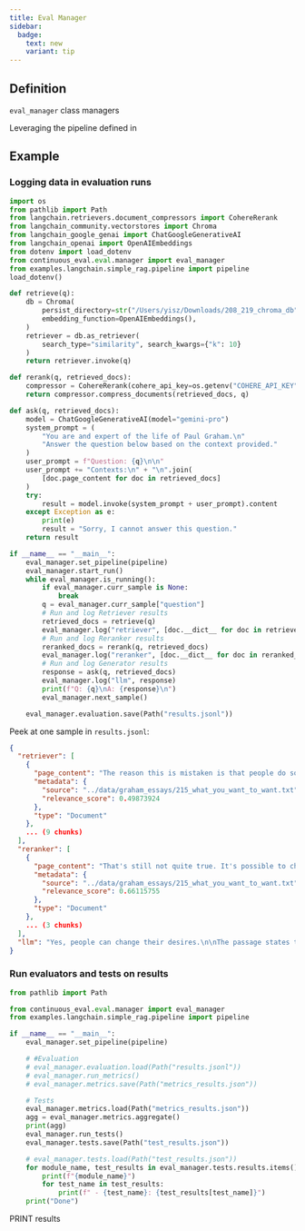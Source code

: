 ```yaml
---
title: Eval Manager
sidebar:
  badge:
    text: new
    variant: tip
---
```



## Definition
`eval_manager` class managers

Leveraging the pipeline defined in


## Example

### Logging data in evaluation runs

```python title="example_app.py"
import os
from pathlib import Path
from langchain.retrievers.document_compressors import CohereRerank
from langchain_community.vectorstores import Chroma
from langchain_google_genai import ChatGoogleGenerativeAI
from langchain_openai import OpenAIEmbeddings
from dotenv import load_dotenv
from continuous_eval.eval.manager import eval_manager
from examples.langchain.simple_rag.pipeline import pipeline
load_dotenv()

def retrieve(q):
    db = Chroma(
        persist_directory=str("/Users/yisz/Downloads/208_219_chroma_db"),
        embedding_function=OpenAIEmbeddings(),
    )
    retriever = db.as_retriever(
        search_type="similarity", search_kwargs={"k": 10}
    )
    return retriever.invoke(q)

def rerank(q, retrieved_docs):
    compressor = CohereRerank(cohere_api_key=os.getenv("COHERE_API_KEY"))
    return compressor.compress_documents(retrieved_docs, q)

def ask(q, retrieved_docs):
    model = ChatGoogleGenerativeAI(model="gemini-pro")
    system_prompt = (
        "You are and expert of the life of Paul Graham.\n"
        "Answer the question below based on the context provided."
    )
    user_prompt = f"Question: {q}\n\n"
    user_prompt += "Contexts:\n" + "\n".join(
        [doc.page_content for doc in retrieved_docs]
    )
    try:
        result = model.invoke(system_prompt + user_prompt).content
    except Exception as e:
        print(e)
        result = "Sorry, I cannot answer this question."
    return result

if __name__ == "__main__":
    eval_manager.set_pipeline(pipeline)
    eval_manager.start_run()
    while eval_manager.is_running():
        if eval_manager.curr_sample is None:
            break
        q = eval_manager.curr_sample["question"]
        # Run and log Retriever results
        retrieved_docs = retrieve(q)
        eval_manager.log("retriever", [doc.__dict__ for doc in retrieved_docs])
        # Run and log Reranker results
        reranked_docs = rerank(q, retrieved_docs)
        eval_manager.log("reranker", [doc.__dict__ for doc in reranked_docs])
        # Run and log Generator results
        response = ask(q, retrieved_docs)
        eval_manager.log("llm", response)
        print(f"Q: {q}\nA: {response}\n")
        eval_manager.next_sample()

    eval_manager.evaluation.save(Path("results.jsonl"))
```

Peek at one sample in `results.jsonl`:
```json
{
  "retriever": [
    {
      "page_content": "The reason this is mistaken is that people do sometimes change what they want. People who don't want to want something -- drug addicts, for example -- can sometimes make themselves stop wanting it. And people who want to want something -- who want to like classical music, or broccoli -- sometimes succeed.\n\nSo we modify our initial statement: You can do what you want, but you can't want to want what you want.",
      "metadata": {
        "source": "../data/graham_essays/215_what_you_want_to_want.txt",
        "relevance_score": 0.49873924
      },
      "type": "Document"
    },
    ... (9 chunks)
  ],
  "reranker": [
    {
      "page_content": "That's still not quite true. It's possible to change what you want to want. I can imagine someone saying \"I decided to stop wanting to like classical music.\" But we're getting closer to the truth. It's rare for people to change what they want to want, and the more \"want to\"s we add, the rarer it gets.",
      "metadata": {
        "source": "../data/graham_essays/215_what_you_want_to_want.txt",
        "relevance_score": 0.66115755
      },
      "type": "Document"
    },
    ... (3 chunks)
  ],
  "llm": "Yes, people can change their desires.\n\nThe passage states that \"people do sometimes change what they want\" and that \"people who want to want something -- who want to like classical music, or broccoli -- sometimes succeed.\" It also acknowledges that \"it's possible to change what you want to want,\" though it notes that this is rare."
}
```


### Run evaluators and tests on results

```python title="eval.py"
from pathlib import Path

from continuous_eval.eval.manager import eval_manager
from examples.langchain.simple_rag.pipeline import pipeline

if __name__ == "__main__":
    eval_manager.set_pipeline(pipeline)

    # #Evaluation
    # eval_manager.evaluation.load(Path("results.jsonl"))
    # eval_manager.run_metrics()
    # eval_manager.metrics.save(Path("metrics_results.json"))

    # Tests
    eval_manager.metrics.load(Path("metrics_results.json"))
    agg = eval_manager.metrics.aggregate()
    print(agg)
    eval_manager.run_tests()
    eval_manager.tests.save(Path("test_results.json"))

    # eval_manager.tests.load(Path("test_results.json"))
    for module_name, test_results in eval_manager.tests.results.items():
        print(f"{module_name}")
        for test_name in test_results:
            print(f" - {test_name}: {test_results[test_name]}")
    print("Done")
```

PRINT results
